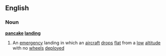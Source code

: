 ==English==
===Noun===
'''[[pancake]] [[landing]]'''
#An [[emergency]] landing in which an [[aircraft]] [[drop]]s [[flat]] from a [[low]] [[altitude]] with no [[wheel]]s [[deployed]]